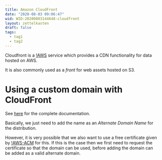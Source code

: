 ```yaml
---
title: Amazon CloudFront
date: "2020-08-03 09:06:47"
wid: WID:20200803144648-cloudfront
layout: zettelkasten
draft: false
tags:
  - tag1
  - tag2
---
```


Cloudfront is a [!AWS](WID:20200803144816-aws) service which provides a
CDN functionality for data hosted on AWS.

It is also commonly used as a *front* for web assets hosted on S3.

Using a custom domain with CloudFront
=====================================

See
[here](https://docs.aws.amazon.com/AmazonCloudFront/latest/DeveloperGuide/CNAMEs.html)
for the complete documentation.

Basically, we just need to add the name as an *Alternate Domain Name*
for the distribution.

However, it is very possible that we also want to use a free certificate
given by [!AWS-ACM](WID:20200803145314-aws_acm) for this. If this is the
case then we first need to request the certificate so that the domain
can be used, before adding the domain can be added as a valid alternate
domain.
